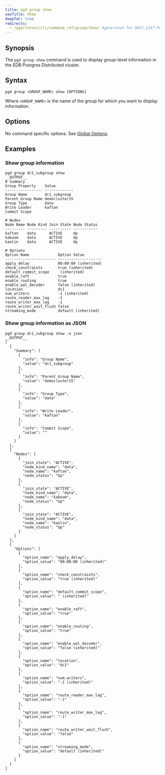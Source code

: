 ```yaml
---
title: pgd group show
navTitle: Show
deepToC: true
redirects:
  - /pgd/latest/cli/command_ref/group/show/ #generated for DOCS-1247-PGD-6.0-Docs
---
```


## Synopsis

The `pgd group show` command is used to display group-level information in the EDB Postgres Distributed cluster.

## Syntax

```plaintext
pgd group <GROUP_NAME> show [OPTIONS]
```

Where `<GROUP_NAME>` is the name of the group for which you want to display information.

## Options

No command specific options. See [Global Options](/pgd/latest/reference/cli/command_ref/#global-options).

## Examples

### Show group information

```shell
pgd group dc1_subgroup show
__OUTPUT__
# Summary
Group Property    Value        
----------------- -------------
Group Name        dc1_subgroup 
Parent Group Name democluster15
Group Type        data         
Write Leader      kaftan       
Commit Scope                   

# Nodes
Node Name Node Kind Join State Node Status
--------- --------- ---------- -----------
kaftan    data      ACTIVE     Up         
kaboom    data      ACTIVE     Up         
kaolin    data      ACTIVE     Up         

# Options
Option Name             Option Value        
----------------------- --------------------
apply_delay             00:00:00 (inherited)
check_constraints       true (inherited)    
default_commit_scope     (inherited)        
enable_raft             true                
enable_routing          true                
enable_wal_decoder      false (inherited)   
location                dc1                 
num_writers             -1 (inherited)      
route_reader_max_lag    -1                  
route_writer_max_lag    -1                  
route_writer_wait_flush false               
streaming_mode          default (inherited) 
```

### Show group information as JSON

```shell
pgd group dc1_subgroup show -o json
__OUTPUT__
[
  {
    "Summary": [
      {
        "info": "Group Name",
        "value": "dc1_subgroup"
      },
      {
        "info": "Parent Group Name",
        "value": "democluster15"
      },
      {
        "info": "Group Type",
        "value": "data"
      },
      {
        "info": "Write Leader",
        "value": "kaftan"
      },
      {
        "info": "Commit Scope",
        "value": ""
      }
    ]
  },
  {
    "Nodes": [
      {
        "join_state": "ACTIVE",
        "node_kind_name": "data",
        "node_name": "kaftan",
        "node_status": "Up"
      },
      {
        "join_state": "ACTIVE",
        "node_kind_name": "data",
        "node_name": "kaboom",
        "node_status": "Up"
      },
      {
        "join_state": "ACTIVE",
        "node_kind_name": "data",
        "node_name": "kaolin",
        "node_status": "Up"
      }
    ]
  },
  {
    "Options": [
      {
        "option_name": "apply_delay",
        "option_value": "00:00:00 (inherited)"
      },
      {
        "option_name": "check_constraints",
        "option_value": "true (inherited)"
      },
      {
        "option_name": "default_commit_scope",
        "option_value": " (inherited)"
      },
      {
        "option_name": "enable_raft",
        "option_value": "true"
      },
      {
        "option_name": "enable_routing",
        "option_value": "true"
      },
      {
        "option_name": "enable_wal_decoder",
        "option_value": "false (inherited)"
      },
      {
        "option_name": "location",
        "option_value": "dc1"
      },
      {
        "option_name": "num_writers",
        "option_value": "-1 (inherited)"
      },
      {
        "option_name": "route_reader_max_lag",
        "option_value": "-1"
      },
      {
        "option_name": "route_writer_max_lag",
        "option_value": "-1"
      },
      {
        "option_name": "route_writer_wait_flush",
        "option_value": "false"
      },
      {
        "option_name": "streaming_mode",
        "option_value": "default (inherited)"
      }
    ]
  }
]
```
